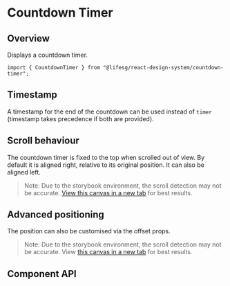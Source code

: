 
<Meta of={CountdownTimerStories} />

# Countdown Timer

## Overview

Displays a countdown timer.

```tsx
import { CountdownTimer } from "@lifesg/react-design-system/countdown-timer";
```

<Canvas of={CountdownTimerStories.Default} />

## Timestamp

A timestamp for the end of the countdown can be used instead of `timer` (timestamp takes precedence if both are provided).

<Canvas of={CountdownTimerStories.Timestamp} />

## Scroll behaviour

The countdown timer is fixed to the top when scrolled out of view. By default it is aligned right, relative to its original position. It can also be aligned left.

> Note: Due to the storybook environment, the scroll detection may not be accurate.
> [View this canvas in a new tab](./iframe.html?args=&id=modules-countdowntimer--scroll-behaviour&viewMode=story) for best results.

<Canvas of={CountdownTimerStories.ScrollBehaviour} />

## Advanced positioning

The position can also be customised via the offset props.

> Note: Due to the storybook environment, the scroll detection may not be accurate.
> View [this canvas in a new tab](./iframe.html?args=&id=modules-countdowntimer--scroll-behaviour&viewMode=story) for best results.

<Canvas of={CountdownTimerStories.CustomOffset} />

## Component API

<PropsTable />
